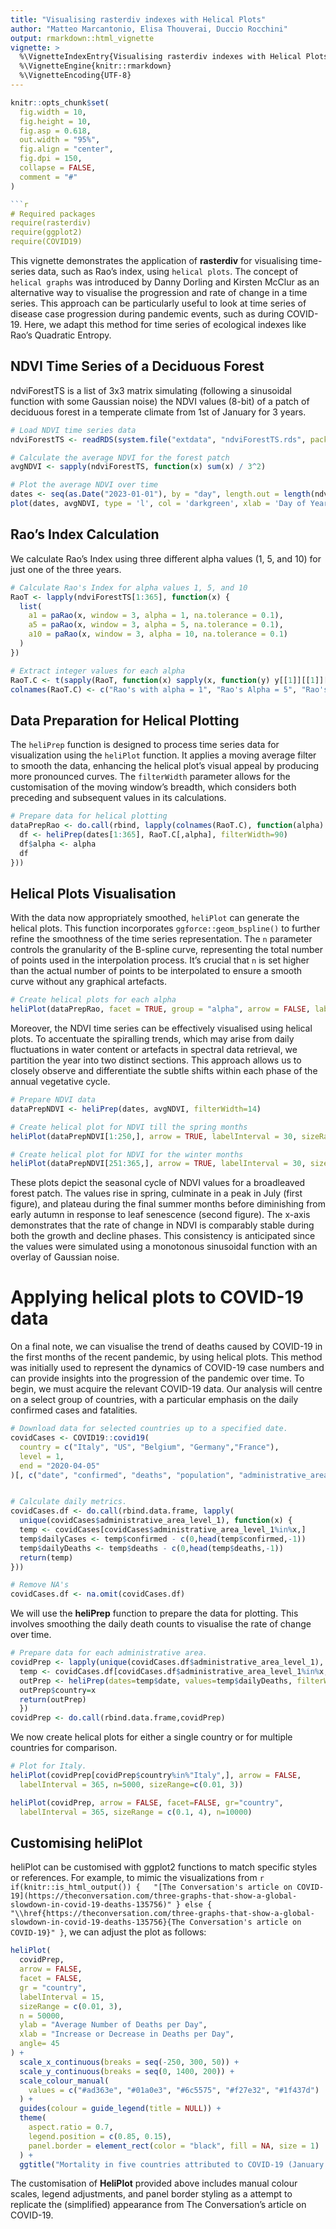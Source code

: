 ```yaml
---
title: "Visualising rasterdiv indexes with Helical Plots"
author: "Matteo Marcantonio, Elisa Thouverai, Duccio Rocchini"
output: rmarkdown::html_vignette
vignette: >
  %\VignetteIndexEntry{Visualising rasterdiv indexes with Helical Plots}
  %\VignetteEngine{knitr::rmarkdown}
  %\VignetteEncoding{UTF-8}
---
```


```r
knitr::opts_chunk$set(
  fig.width = 10, 
  fig.height = 10,
  fig.asp = 0.618, 
  out.width = "95%", 
  fig.align = "center", 
  fig.dpi = 150, 
  collapse = FALSE, 
  comment = "#"
)

```r
# Required packages
require(rasterdiv)
require(ggplot2)
require(COVID19)
```

This vignette demonstrates the application of **rasterdiv** for visualising time-series data, such as Rao's index, using `helical plots`. The concept of `helical graphs` was introduced by Danny Dorling and Kirsten McClur as an alternative way to visualise the progression and rate of change in a time series. This approach can be particularly useful to look at time series of disease case progression during pandemic events, such as during COVID-19. Here, we adapt this method for time series of ecological indexes like Rao's Quadratic Entropy.

## NDVI Time Series of a Deciduous Forest
ndviForestTS is a list of 3x3 matrix simulating (following a sinusoidal function with some Gaussian noise) the NDVI values (8-bit) of a patch of deciduous forest in a temperate climate from 1st of January for 3 years.

```r
# Load NDVI time series data
ndviForestTS <- readRDS(system.file("extdata", "ndviForestTS.rds", package = "rasterdiv"))

# Calculate the average NDVI for the forest patch
avgNDVI <- sapply(ndviForestTS, function(x) sum(x) / 3^2)

# Plot the average NDVI over time
dates <- seq(as.Date("2023-01-01"), by = "day", length.out = length(ndviForestTS))
plot(dates, avgNDVI, type = 'l', col = 'darkgreen', xlab = 'Day of Year', ylab = 'NDVI', main = 'Seasonal NDVI Variation')
```

## Rao's Index Calculation
We calculate Rao's Index using three different alpha values (1, 5, and 10) for just one of the three years.

```r
# Calculate Rao's Index for alpha values 1, 5, and 10
RaoT <- lapply(ndviForestTS[1:365], function(x) {
  list(
    a1 = paRao(x, window = 3, alpha = 1, na.tolerance = 0.1),
    a5 = paRao(x, window = 3, alpha = 5, na.tolerance = 0.1),
    a10 = paRao(x, window = 3, alpha = 10, na.tolerance = 0.1)
  )
})

# Extract integer values for each alpha
RaoT.C <- t(sapply(RaoT, function(x) sapply(x, function(y) y[[1]][[1]][2, 2])))
colnames(RaoT.C) <- c("Rao's with alpha = 1", "Rao's Alpha = 5", "Rao's Alpha = 10")
```

## Data Preparation for Helical Plotting
The `heliPrep` function is designed to process time series data for visualization using the `heliPlot` function. It applies a moving average filter to smooth the data, enhancing the helical plot's visual appeal by producing more pronounced curves. The `filterWidth` parameter allows for the customisation of the moving window's breadth, which considers both preceding and subsequent values in its calculations.

```r
# Prepare data for helical plotting
dataPrepRao <- do.call(rbind, lapply(colnames(RaoT.C), function(alpha) {
  df <- heliPrep(dates[1:365], RaoT.C[,alpha], filterWidth=90)
  df$alpha <- alpha
  df
}))

```
## Helical Plots Visualisation
With the data now appropriately smoothed, `heliPlot` can generate the helical plots. This function incorporates `ggforce::geom_bspline()` to further refine the smoothness of the time series representation. The `n` parameter controls the granularity of the B-spline curve, representing the total number of points used in the interpolation process. It's crucial that `n` is set higher than the actual number of points to be interpolated to ensure a smooth curve without any graphical artefacts.

```r
# Create helical plots for each alpha
heliPlot(dataPrepRao, facet = TRUE, group = "alpha", arrow = FALSE, labelInterval = 180, sizeRange = c(0.05, 2), facetScales = "free_x", n=2000)
``` 

Moreover, the NDVI time series can be effectively visualised using helical plots. To accentuate the spiralling trends, which may arise from daily fluctuations in water content or artefacts in spectral data retrieval, we partition the year into two distinct sections. This approach allows us to closely observe and differentiate the subtle shifts within each phase of the annual vegetative cycle.

```r
# Prepare NDVI data
dataPrepNDVI <- heliPrep(dates, avgNDVI, filterWidth=14)

# Create helical plot for NDVI till the spring months
heliPlot(dataPrepNDVI[1:250,], arrow = TRUE, labelInterval = 30, sizeRange = c(0.01, 2),n=10000, ylab="Average NDVI 8-bit values")

# Create helical plot for NDVI for the winter months
heliPlot(dataPrepNDVI[251:365,], arrow = TRUE, labelInterval = 30, sizeRange = c(0.01, 2),n=10000, ylab="Average NDVI 8-bit values")
```

These plots depict the seasonal cycle of NDVI values for a broadleaved forest patch. The values rise in spring, culminate in a peak in July (first figure), and plateau during the final summer months before diminishing from early autumn in response to leaf senescence (second figure). The x-axis demonstrates that the rate of change in NDVI is comparably stable during both the growth and decline phases. This consistency is anticipated since the values were simulated using a monotonous sinusoidal function with an overlay of Gaussian noise.

# Applying helical plots to COVID-19 data
On a final note, we can visualise the trend of deaths caused by COVID-19 in the first months of the recent pandemic, by using helical plots. This method was initially used to represent the dynamics of COVID-19 case numbers and can provide insights into the progression of the pandemic over time.
To begin, we must acquire the relevant COVID-19 data. Our analysis will centre on a select group of countries, with a particular emphasis on the daily confirmed cases and fatalities.

```r
# Download data for selected countries up to a specified date.
covidCases <- COVID19::covid19(
  country = c("Italy", "US", "Belgium", "Germany","France"), 
  level = 1, 
  end = "2020-04-05"
)[, c("date", "confirmed", "deaths", "population", "administrative_area_level_1")]


# Calculate daily metrics.
covidCases.df <- do.call(rbind.data.frame, lapply(
  unique(covidCases$administrative_area_level_1), function(x) {
  temp <- covidCases[covidCases$administrative_area_level_1%in%x,]
  temp$dailyCases <- temp$confirmed - c(0,head(temp$confirmed,-1))
  temp$dailyDeaths <- temp$deaths - c(0,head(temp$deaths,-1))
  return(temp)
}))

# Remove NA's
covidCases.df <- na.omit(covidCases.df)
```
We will use the **heliPrep** function to prepare the data for plotting. This involves smoothing the daily death counts to visualise the rate of change over time.

```r
# Prepare data for each administrative area.
covidPrep <- lapply(unique(covidCases.df$administrative_area_level_1), function(x) {
  temp <- covidCases.df[covidCases.df$administrative_area_level_1%in%x,]
  outPrep <- heliPrep(dates=temp$date, values=temp$dailyDeaths, filterWidth=3)
  outPrep$country=x
  return(outPrep)
  })
covidPrep <- do.call(rbind.data.frame,covidPrep)
```

We now create helical plots for either a single country or for multiple countries for comparison.

```r
# Plot for Italy.
heliPlot(covidPrep[covidPrep$country%in%"Italy",], arrow = FALSE, 
  labelInterval = 365, n=5000, sizeRange=c(0.01, 3))

heliPlot(covidPrep, arrow = FALSE, facet=FALSE, gr="country", 
  labelInterval = 365, sizeRange = c(0.1, 4), n=10000)
```

## Customising heliPlot
heliPlot can be customised with ggplot2 functions to match specific styles or references. For example, to mimic the visualizations from `r if(knitr::is_html_output()) {
  "[The Conversation's article on COVID-19](https://theconversation.com/three-graphs-that-show-a-global-slowdown-in-covid-19-deaths-135756)"
} else {
  "\\href{https://theconversation.com/three-graphs-that-show-a-global-slowdown-in-covid-19-deaths-135756}{The Conversation's article on COVID-19}"
}`, we can adjust the plot as follows:

```r
heliPlot(
  covidPrep,
  arrow = FALSE,
  facet = FALSE,
  gr = "country",
  labelInterval = 15,
  sizeRange = c(0.01, 3),
  n = 50000,
  ylab = "Average Number of Deaths per Day",
  xlab = "Increase or Decrease in Deaths per Day",
  angle= 45
) +
  scale_x_continuous(breaks = seq(-250, 300, 50)) +
  scale_y_continuous(breaks = seq(0, 1400, 200)) +
  scale_colour_manual(
    values = c("#ad363e", "#01a0e3", "#6c5575", "#f27e32", "#1f437d")
  ) +
  guides(colour = guide_legend(title = NULL)) +
  theme(
    aspect.ratio = 0.7,
    legend.position = c(0.85, 0.15),
    panel.border = element_rect(color = "black", fill = NA, size = 1)
  ) + 
  ggtitle("Mortality in five countries attributed to COVID-19 (January 23 to April 5, 2020).")
```

The customisation of **HeliPlot** provided above includes manual colour scales, legend adjustments, and panel border styling as a attempt to replicate the (simplified) appearance from The Conversation’s article on COVID-19.